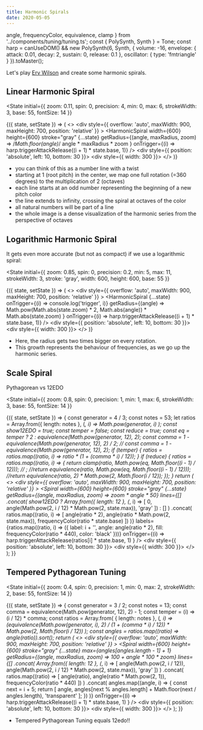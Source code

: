 ```yaml
---
title: Harmonic Spirals
date: 2020-05-05
---
```


  angle,
  frequencyColor,
  equivalence,
  clamp
} from '../components/tuning/tuning.ts';
const { PolySynth, Synth } = Tone;
const harp =
  canUseDOM() &&
  new PolySynth(6, Synth, {
    volume: -16,
    envelope: { attack: 0.01, decay: 2, sustain: 0, release: 0.1 },
    oscillator: { type: 'fmtriangle' }
  }).toMaster();

Let's play [Erv Wilson](http://www.anaphoria.com/harm-subharm.pdf) and create some harmonic spirals.

## Linear Harmonic Spiral

<State
  initial={{
    zoom: 0.11,
    spin: 0,
    precision: 4,
    min: 0,
    max: 6,
    strokeWidth: 3,
    base: 55,
    fontSize: 14
  }}
>
  {({ state, setState }) => (
    <>
      <div
        style={{
          overflow: 'auto',
          maxWidth: 900,
          maxHeight: 700,
          position: 'relative'
        }}
      >
        <HarmonicSpiral
          width={600}
          height={600}
          stroke="gray"
          {...state}
          getRadius={(angle, maxRadius, zoom) =>
            /*Math.floor(angle)*/ angle * maxRadius * zoom
          }
          onTrigger={(i) => harp.triggerAttackRelease((i + 1) * state.base, 1)}
        />
        <div style={{ position: 'absolute', left: 10, bottom: 30 }}>
          <SimplePopover placement="left-start">
            <div style={{ width: 300 }}>
              <SpiralSettings state={state} setState={setState} />
            </div>
          </SimplePopover>
        </div>
      </div>
    </>
  )}
</State>

- you can think of this as a number line with a twist
- starting at 1 (root pitch) in the center, we map one full rotation (=360 degrees) to the multiplication of 2 (octaves)
- each line starts at an odd number representing the beginning of a new pitch color
- the line extends to infinity, crossing the spiral at octaves of the color
- all natural numbers will be part of a line
- the whole image is a dense visualization of the harmonic series from the perspective of octaves

## Logarithmic Harmonic Spiral

It gets even more accurate (but not as compact) if we use a logarithmic spiral:

<State
  initial={{
    zoom: 0.85,
    spin: 0,
    precision: 0.2,
    min: 5,
    max: 11,
    strokeWidth: 3,
    stroke: 'gray',
    width: 600,
    height: 600,
    base: 55
  }}
>
  {({ state, setState }) => (
    <>
      <div
        style={{
          overflow: 'auto',
          maxWidth: 900,
          maxHeight: 700,
          position: 'relative'
        }}
      >
        <HarmonicSpiral
          {...state}
          onTrigger={(i) => console.log('trigger', i)}
          getRadius={(angle) =>
            Math.pow(Math.abs(state.zoom) * 2, Math.abs(angle)) *
            Math.abs(state.zoom)
          }
          onTrigger={(i) => harp.triggerAttackRelease((i + 1) * state.base, 1)}
        />
        <div style={{ position: 'absolute', left: 10, bottom: 30 }}>
          <SimplePopover placement="left-start">
            <div style={{ width: 300 }}>
              <SpiralSettings
                state={state}
                setState={setState}
                disableZoom={true}
              />
            </div>
          </SimplePopover>
        </div>
      </div>
    </>
  )}
</State>

- Here, the radius gets two times bigger on every rotation.
- This growth represents the behaviour of frequencies, as we go up the harmonic series.

## Scale Spiral

Pythagorean vs 12EDO

<State
  initial={{
    zoom: 0.8,
    spin: 0,
    precision: 1,
    min: 1,
    max: 6,
    strokeWidth: 3,
    base: 55,
    fontSize: 14
  }}
>
  {({ state, setState }) => {
    const generator = 4 / 3;
    const notes = 53;
    let ratios = Array.from({ length: notes }, (_, i) =>
      Math.pow(generator, i)
    );
    const show12EDO = true;
    const temper = false;
    const reduce = true;
    const eq = temper ? 2 : equivalence(Math.pow(generator, 12), 2);
    const comma = 1 - equivalence(Math.pow(generator, 12), 2) / 2;
    // const comma = 1 - equivalence(Math.pow(generator, 12), 2);
    if (temper) {
      ratios = ratios.map((ratio, i) => ratio * (1 + (comma * i) / 12));
    }
    if (reduce) {
      ratios = ratios.map((ratio, i) => {
        return clamp(ratio, Math.pow(eq, Math.floor((i - 1) / 12))); // ;
        //return equivalence(ratio, Math.pow(eq, Math.floor((i - 1) / 12)));
        //return equivalence(ratio, 2) * Math.pow(2, Math.floor(i / 12));
      });
    }
    return (
      <>
        <div
          style={{
            overflow: 'auto',
            maxWidth: 900,
            maxHeight: 700,
            position: 'relative'
          }}
        >
          <Spiral
            width={600}
            height={600}
            stroke="gray"
            {...state}
            getRadius={(angle, maxRadius, zoom) => zoom * angle * 50}
            lines={[]
              .concat(
                show12EDO
                  ? Array.from({ length: 12 }, (_, i) => [
                      0,
                      angle(Math.pow(2, i / 12) * Math.pow(2, state.max)),
                      'gray'
                    ])
                  : []
              )
              .concat(
                ratios.map((ratio, i) => [
                  angle(ratio * 2),
                  angle(ratio * Math.pow(2, state.max)),
                  frequencyColor(ratio * state.base)
                ])
              )}
            labels={ratios.map((ratio, i) => ({
              label: i + '',
              angle: angle(ratio * 2),
              fill: frequencyColor(ratio * 440),
              color: 'black'
            }))}
            onTrigger={(i) =>
              harp.triggerAttackRelease(ratios[i] * state.base, 1)
            }
          />
          <div style={{ position: 'absolute', left: 10, bottom: 30 }}>
            <SimplePopover placement="left-start">
              <div style={{ width: 300 }}>
                <SpiralSettings state={state} setState={setState} />
              </div>
            </SimplePopover>
          </div>
        </div>
      </>
    );
  }}
</State>

## Tempered Pythagorean Tuning

<State
  initial={{
    zoom: 0.4,
    spin: 0,
    precision: 1,
    min: 0,
    max: 2,
    strokeWidth: 2,
    base: 55,
    fontSize: 14
  }}
>
  {({ state, setState }) => {
    const generator = 3 / 2;
    const notes = 13;
    const comma = equivalence(Math.pow(generator, 12), 2) - 1;
    const temper = (i) => (i / 12) * comma;
    const ratios = Array.from(
      { length: notes },
      (_, i) =>
        (equivalence(Math.pow(generator, i), 2) / (1 + (comma * i) / 12)) *
        Math.pow(2, Math.floor(i / 12))
    );
    const angles = ratios.map((ratio) => angle(ratio)).sort();
    return (
      <>
        <div
          style={{
            overflow: 'auto',
            maxWidth: 900,
            maxHeight: 700,
            position: 'relative'
          }}
        >
          <Spiral
            width={600}
            height={600}
            stroke="gray"
            {...state}
            max={angles[angles.length - 1] + 1}
            getRadius={(angle, maxRadius, zoom) => 100 + angle * 100 * zoom}
            lines={[]
              .concat(
                Array.from({ length: 12 }, (_, i) => [
                  angle(Math.pow(2, i / 12)),
                  angle(Math.pow(2, i / 12) * Math.pow(2, state.max)),
                  'gray'
                ])
              )
              .concat(
                ratios.map((ratio) => [
                  angle(ratio),
                  angle(ratio * Math.pow(2, 1)),
                  frequencyColor(ratio * 440)
                ])
              )
              .concat(
                angles.map((angle, i) => {
                  const next = i + 5;
                  return [
                    angle,
                    angles[next % angles.length] +
                      Math.floor(next / angles.length),
                    'transparent'
                  ];
                })
              )}
            onTrigger={(i) =>
              harp.triggerAttackRelease((i + 1) * state.base, 1)
            }
          />
          <div style={{ position: 'absolute', left: 10, bottom: 30 }}>
            <SimplePopover placement="left-start">
              <div style={{ width: 300 }}>
                <SpiralSettings state={state} setState={setState} />
              </div>
            </SimplePopover>
          </div>
        </div>
      </>
    );
  }}
</State>

- Tempered Pythagorean Tuning equals 12edo!!
